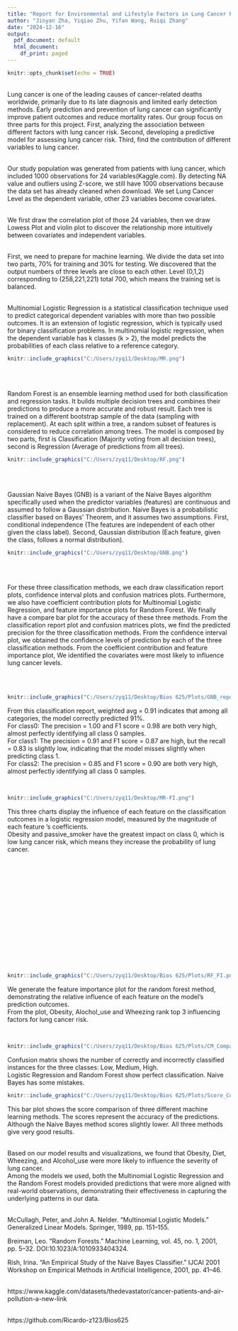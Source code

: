 ---
title: "Report for Environmental and Lifestyle Factors in Lung Cancer Risk"
author: "Jinyan Zha, Yiqiao Zhu, Yifan Wang, Ruiqi Zhang"
date: "2024-12-16"
output:
  pdf_document: default
  html_document:
    df_print: paged
---

```{r setup, include=FALSE}
knitr::opts_chunk$set(echo = TRUE)
```
\Large \textbf{Introduction}\
\large
Lung cancer is one of the leading causes of cancer-related deaths worldwide, primarily due to its late diagnosis and limited early detection methods. Early prediction and prevention of lung cancer can significantly improve patient outcomes and reduce mortality rates.
Our group focus on three parts for this project. First, analyzing the association between different factors with lung cancer risk. Second, developing a predictive model for assessing lung cancer risk. Third, find the contribution of different variables to lung cancer.\

\large \textbf{Dataset}\
Our study population was generated from patients with lung cancer, which included 1000 observations for 24 variables(Kaggle.com). By detecting NA value and outliers using Z-score, we still have 1000 observations because the data set has already cleaned when download. 
We set Lung Cancer Level as the dependent variable, other 23 variables become covariates.\

\Large \textbf{Method}\
\large
We first draw the correlation plot of those 24 variables, then we draw Lowess Plot and violin plot to discover the relationship more intuitively between covariates and independent variables.\

\large \textbf{Machine Learning}\
First, we need to prepare for machine learning. We divide the data set into two parts, 70% for training and 30% for testing. 
We discovered that the output numbers of three levels are close to each other. Level (0,1,2) corresponding to (258,221,221) total 700, which means the training set is balanced.\

\large \textbf{Multinomial Logistic Regression(McCullagh)}\
Multinomial Logistic Regression is a statistical classification technique used to predict categorical dependent variables with more than two possible outcomes. It is an extension of logistic regression, which is typically used for binary classification problems. 
In multinomial logistic regression, when the dependent variable has k classes (k > 2), the model predicts the probabilities of each class relative to a reference category.
```{r, echo = FALSE}
knitr::include_graphics("C:/Users/zyq11/Desktop/MR.png")
```
\

\large \textbf{Random Forest(Breiman)}\
Random Forest is an ensemble learning method used for both classification and regression tasks. It builds multiple decision trees and combines their predictions to produce a more accurate and robust result. 
Each tree is trained on a different bootstrap sample of the data (sampling with replacement). At each split within a tree, a random subset of features is considered to reduce correlation among trees. 
The model is composed by two parts, first is Classification (Majority voting from all decision trees), second is Regression (Average of predictions from all trees).
```{r, echo = FALSE}
knitr::include_graphics("C:/Users/zyq11/Desktop/RF.png")
```
\

\large \textbf{Gaussian Naive Bayes(Rish)}\
Gaussian Naive Bayes (GNB) is a variant of the Naive Bayes algorithm specifically used when the predictor variables (features) are continuous and assumed to follow a Gaussian distribution. Naive Bayes is a probabilistic classifier based on Bayes' Theorem, and it assumes two assumptions.
First, conditional independence (The features are independent of each other given the class label). Second, Gaussian distribution (Each feature, given the class, follows a normal distribution).
```{r, echo = FALSE}
knitr::include_graphics("C:/Users/zyq11/Desktop/GNB.png")
```
\

\large \textbf{Method Summary}\
For these three classification methods, we each draw classification report plots, confidence interval plots and confusion matrices plots. Furthermore, we also have coefficient contribution plots for Multinomial Logistic Regression, and feature importance plots for Random Forest. We finally have a compare bar plot for the accuracy of these three methods.
From the classification report plot and confusion matrices plots, we find the predicted precision for the three classification methods. From the confidence interval plot, we obtained the confidence levels of prediction by each of the three classification methods. From the coefficient contribution and feature importance plot, We identified the covariates were most likely to influence lung cancer levels.

\Large \textbf{Result}\
\large
\Large \textbf{Gaussian Naive Bayes}\
```{r, echo = FALSE,out.width='75%'}
knitr::include_graphics("C:/Users/zyq11/Desktop/Bios 625/Plots/GNB_report.png")  
```
\large
From this classification report, weighted avg = 0.91 indicates that among all categories, the model correctly predicted 91%.\
For class0: The precision = 1.00 and F1 score = 0.98 are both very high, almost perfectly identifying all class 0 samples.\
For class1: The precision = 0.91 and F1 score = 0.87 are high, but the recall = 0.83 is slightly low, indicating that the model misses slightly when predicting class 1.\
For class2: The precision = 0.85 and F1 score = 0.90 are both very high, almost perfectly identifying all class 0 samples.\

\Large \textbf{Multinomial Logistic Regression}\
```{r, echo = FALSE,out.width='75%'}
knitr::include_graphics("C:/Users/zyq11/Desktop/MR-FI.png")
```

\large
This three charts display the influence of each feature on the classification outcomes in a logistic regression model, measured by the magnitude of each feature 's coefficients.\
Obesity and passive_smoker have the greatest impact on class 0, which is low lung cancer risk, which means they increase the probability of lung cancer.\
\
\
\
\
\
\
\
\
\
\
\
\
\
\
\Large \textbf{Random Forest}\
```{r, echo = FALSE,out.width='75%'}
knitr::include_graphics("C:/Users/zyq11/Desktop/Bios 625/Plots/RF_FI.png")
```
\large
We generate the feature importance plot for the random forest method, demonstrating the relative influence of each feature on the model's prediction outcomes.\
From the plot, Obesity, Alochol_use and Wheezing rank top 3 influencing factors for lung cancer risk.\

\Large \textbf{Comparison and Accuarcy}\
```{r, echo = FALSE,out.width='75%'}
knitr::include_graphics("C:/Users/zyq11/Desktop/Bios 625/Plots/CM_Compariosn.png")
```  
\large
Confusion matrix shows the number of correctly and incorrectly classified instances for the three classes: Low, Medium, High.\
Logistic Regression and Random Forest show perfect classification. Naive Bayes has some mistakes.\

```{r, echo = FALSE,out.width='75%'}
knitr::include_graphics("C:/Users/zyq11/Desktop/Bios 625/Plots/Score_Compariosn.png")
```  
\large
This bar plot shows the score comparison of three different machine learning methods. The scores represent the accuracy of the predictions.\
Although the Naive Bayes method scores slightly lower. All three methods give very good results.\

\Large \textbf{Conclusion}\
\large
Based on our model results and visualizations, we found that Obesity, Diet, Wheezing, and Alcohol_use were more likely to influence the severity of lung cancer.\
Among the models we used, both the Multinomial Logistic Regression and the Random Forest models provided predictions that were more aligned with real-world observations, demonstrating their effectiveness in capturing the underlying patterns in our data.\

\Large \textbf{Reference}\
\large
McCullagh, Peter, and John A. Nelder. "Multinomial Logistic Models." Generalized Linear Models. Springer, 1989, pp. 151–155.

Breiman, Leo. "Random Forests." Machine Learning, vol. 45, no. 1, 2001, pp. 5–32. DOI:10.1023/A:1010933404324.

Rish, Irina. "An Empirical Study of the Naive Bayes Classifier." IJCAI 2001 Workshop on Empirical Methods in Artificial Intelligence, 2001, pp. 41–46.

\Large \textbf{Dataset}\
\large
https://www.kaggle.com/datasets/thedevastator/cancer-patients-and-air-pollution-a-new-link

\Large \textbf{Github link}\
\large
https://github.com/Ricardo-z123/Bios625
